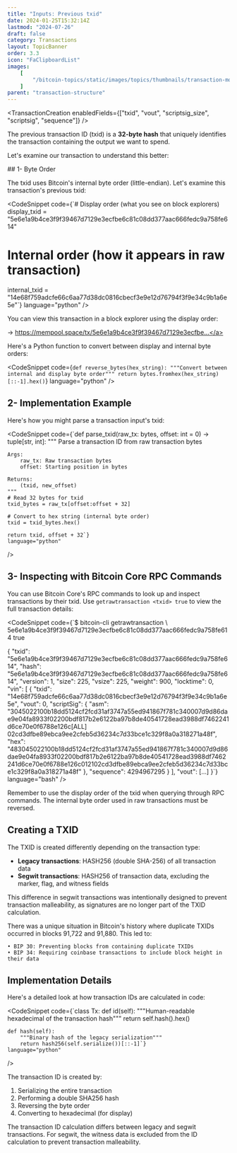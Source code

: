 ```yaml
---
title: "Inputs: Previous txid"
date: 2024-01-25T15:32:14Z
lastmod: "2024-07-26"
draft: false
category: Transactions
layout: TopicBanner
order: 3.3
icon: "FaClipboardList"
images:
    [
        "/bitcoin-topics/static/images/topics/thumbnails/transaction-module/fees-thumbnail-prevtxid.jpg"
    ]
parent: "transaction-structure"
---
```


<TransactionCreation
    enabledFields={["txid", "vout", "scriptsig_size", "scriptsig", "sequence"]}
/>

The previous transaction ID (txid) is a **32-byte hash** that uniquely identifies the transaction containing the output we want to spend.

Let's examine our transaction to understand this better:

<div className="dark:hidden w-full rounded-xl overflow-hidden">
    <SvgDisplay
        src="/bitcoin-topics/static/images/topics/transactions/fees/fees_11_txid.png"
        width="100%"
        height="auto"
    />
</div>
<div className="hidden dark:block w-full rounded-xl overflow-hidden">
    <SvgDisplay
        src="/bitcoin-topics/static/images/topics/transactions/fees/fees_11_txid.png"
        width="100%"
        height="auto"
    />
</div>
## 1- Byte Order

The txid uses Bitcoin's internal byte order (little-endian). Let's examine this transaction's previous txid:

<CodeSnippet
    code={`# Display order (what you see on block explorers)
display_txid = "5e6e1a9b4ce3f9f39467d7129e3ecfbe6c81c08dd377aac666fedc9a758fe614"

# Internal order (how it appears in raw transaction)

internal_txid = "14e68f759adcfe66c6aa77d38dc0816cbecf3e9e12d76794f3f9e34c9b1a6e5e"`}
language="python"
/>

You can view this transaction in a block explorer using the display order:

-> <a href="https://mempool.space/tx/5e6e1a9b4ce3f9f39467d7129e3ecfbe6c81c08dd377aac666fedc9a758fe614" target="_blank">https://mempool.space/tx/5e6e1a9b4ce3f9f39467d7129e3ecfbe...</a>

<ExpandableAlert title="Converting between byte orders" type="info">
Here's a Python function to convert between display and internal byte orders:

<CodeSnippet
    code={`def reverse_bytes(hex_string):
    """Convert between internal and display byte order"""
    return bytes.fromhex(hex_string)[::-1].hex()`}
    language="python"
/>
</ExpandableAlert>

## 2- Implementation Example

Here's how you might parse a transaction input's txid:

<CodeSnippet
    code={`def parse_txid(raw_tx: bytes, offset: int = 0) -> tuple[str, int]:
    """
    Parse a transaction ID from raw transaction bytes
    
    Args:
        raw_tx: Raw transaction bytes
        offset: Starting position in bytes
        
    Returns:
        (txid, new_offset)
    """
    # Read 32 bytes for txid
    txid_bytes = raw_tx[offset:offset + 32]
    
    # Convert to hex string (internal byte order)
    txid = txid_bytes.hex()
    
    return txid, offset + 32`}
    language="python"
/>

## 3- Inspecting with Bitcoin Core RPC Commands

You can use Bitcoin Core's RPC commands to look up and inspect transactions by their txid. Use `getrawtransaction <txid> true` to view the full transaction details:

<CodeSnippet
    code={`$ bitcoin-cli getrawtransaction \\
    5e6e1a9b4ce3f9f39467d7129e3ecfbe6c81c08dd377aac666fedc9a758fe614 true

{
"txid": "5e6e1a9b4ce3f9f39467d7129e3ecfbe6c81c08dd377aac666fedc9a758fe614",
"hash": "5e6e1a9b4ce3f9f39467d7129e3ecfbe6c81c08dd377aac666fedc9a758fe614",
"version": 1,
"size": 225,
"vsize": 225,
"weight": 900,
"locktime": 0,
"vin": [
{
"txid": "14e68f759adcfe66c6aa77d38dc0816cbecf3e9e12d76794f3f9e34c9b1a6e5e",
"vout": 0,
"scriptSig": {
"asm": "3045022100b18dd5124cf2fcd31af3747a55ed941867f781c340007d9d86dae9e04fa8933f02200bdf817b2e6122ba97b8de40541728ead3988df7462241d6ce70e0f6788e126c[ALL] 02cd3dfbe89ebca9ee2cfeb5d36234c7d33bce1c329f8a0a318271a48f",
"hex": "483045022100b18dd5124cf2fcd31af3747a55ed941867f781c340007d9d86dae9e04fa8933f02200bdf817b2e6122ba97b8de40541728ead3988df7462241d6ce70e0f6788e126c012102cd3dfbe89ebca9ee2cfeb5d36234c7d33bce1c329f8a0a318271a48f"
},
"sequence": 4294967295
}
],
"vout": [...]
}`}
language="bash"
/>

<ExpandableAlert title="Note" type="info">
    Remember to use the display order of the txid when querying through RPC
    commands. The internal byte order used in raw transactions must be reversed.
</ExpandableAlert>

## Creating a TXID

The TXID is created differently depending on the transaction type:

-   **Legacy transactions**: HASH256 (double SHA-256) of all transaction data
-   **Segwit transactions**: HASH256 of transaction data, excluding the marker, flag, and witness fields

This difference in segwit transactions was intentionally designed to prevent transaction malleability, as signatures are no longer part of the TXID calculation.

<ExpandableAlert title="Historical Note" type="info">
    There was a unique situation in Bitcoin's history where duplicate TXIDs occurred in blocks 91,722 and 91,880. This led to:
    
    • BIP 30: Preventing blocks from containing duplicate TXIDs  
    • BIP 34: Requiring coinbase transactions to include block height in their data
</ExpandableAlert>

## Implementation Details

Here's a detailed look at how transaction IDs are calculated in code:

<CodeSnippet
    code={`class Tx:
    def id(self):
        """Human-readable hexadecimal of the transaction hash"""
        return self.hash().hex()

    def hash(self):
        """Binary hash of the legacy serialization"""
        return hash256(self.serialize())[::-1]`}
    language="python"

/>

The transaction ID is created by:

1. Serializing the entire transaction
2. Performing a double SHA256 hash
3. Reversing the byte order
4. Converting to hexadecimal (for display)

<ExpandableAlert title="Note" type="info">
    The transaction ID calculation differs between legacy and segwit
    transactions. For segwit, the witness data is excluded from the ID
    calculation to prevent transaction malleability.
</ExpandableAlert>
